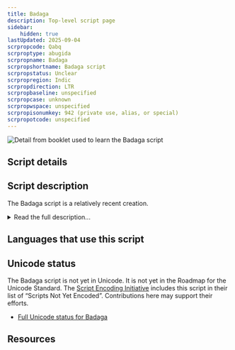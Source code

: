 ```yaml
---
title: Badaga
description: Top-level script page
sidebar:
    hidden: true
lastUpdated: 2025-09-04
scrpropcode: Qabq
scrproptype: abugida
scrpropname: Badaga
scrpropshortname: Badaga script
scrpropstatus: Unclear
scrpropregion: Indic
scrpropdirection: LTR
scrpropbaseline: unspecified
scrpropcase: unknown
scrpropwspace: unspecified
scrpropisonumkey: 942 (private use, alias, or special)
scrpropotcode: unspecified
---
```



![](../images/qabq-sample.jpg "Detail from booklet used to learn the Badaga script")

## Script details

<ScriptDetails />

## Script description

The Badaga script is a relatively recent creation.

<details>
<summary>Read the full description...</summary>It was developed over approximately 40 years by Yogesh Raj Kadasoley, and officially released in 2012. The script is designed for writing the Badaga language, a Dravidian language spoken in Tamil Nadu in South India. The Badaga people primarily worship the Hindu goddess Hethai.

Previously, the language was written in the Kannada script, and it is currently most often written in the Tamil script. 

This is not the first script designed exclusively for the Badaga language. In 2009, Anandhan Raju designed a Badaga script based on the shapes of Tamil characters.

_This script is not currently recognized by [ISO 15924](http://www.unicode.org/iso15924/), but is included in ScriptSource for research purposes. If you have any information on this script, please add the information to the site. Your contributions can be a great help in refining and expanding the ISO 15924 standard._
</details>

## Languages that use this script

<WsList script='Qabq' wsMax='5' />

## Unicode status

The Badaga script is not yet in Unicode. It is not yet in the Roadmap for the Unicode Standard. The [Script Encoding Initiative](http://www.linguistics.berkeley.edu/sei/) includes this script in their list of “Scripts Not Yet Encoded”. Contributions here may support their efforts.

- [Full Unicode status for Badaga](/scrlang/unicode/qabq-unicode)



## Resources

<ScriptResources detailSummary='seemore' />

